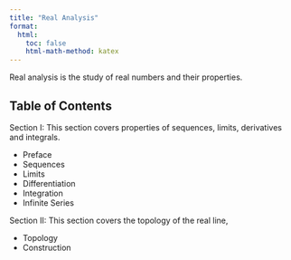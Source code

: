 ```yaml
---
title: "Real Analysis"
format:
  html:
    toc: false
    html-math-method: katex
---
```


Real analysis is the study of real numbers and their properties. 

## Table of Contents

Section I: This section covers properties of sequences, limits, derivatives and integrals.

- Preface
- Sequences
- Limits
- Differentiation
- Integration
- Infinite Series

Section II: This section covers the topology of the real line, 

- Topology
- Construction

